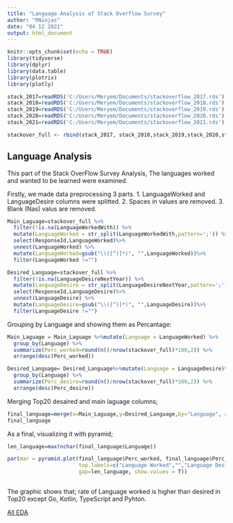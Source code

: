 ---
title: "Language Analysis of Stack Overflow Survey"
author: "RNinjas"
date: "04 12 2021"
output: html_document
---

```{r setup, include=FALSE}
knitr::opts_chunk$set(echo = TRUE)
library(tidyverse)
library(dplyr)
library(data.table)
library(plotrix)
library(plotly)
```

```{r , include=FALSE}

stack_2017=readRDS('C:/Users/Meryem/Documents/stackoverflow_2017.rds')
stack_2018=readRDS('C:/Users/Meryem/Documents/stackoverflow_2018.rds')
stack_2019=readRDS('C:/Users/Meryem/Documents/stackoverflow_2019.rds')
stack_2020=readRDS('C:/Users/Meryem/Documents/stackoverflow_2020.rds')
stack_2021=readRDS('C:/Users/Meryem/Documents/stackoverflow_2021.rds')

stackover_full <- rbind(stack_2017, stack_2018,stack_2019,stack_2020,stack_2021)

```

## Language Analysis

This part of the Stack OverFlow Survey Analysis, The languages worked and wanted to be learned were examined.

Firstly, we made data preprocessing 3 parts.
    1. LanguageWorked and LanguageDesire columns were splitted.
    2. Spaces in values are removed.
    3. Blank (Nas) valus are removed.
    
    

```{r}
Main_Laguage=stackover_full %>%
  filter(!is.na(LanguageWorkedWith)) %>%
  mutate(LanguageWorked = str_split(LanguageWorkedWith,pattern=';')) %>%
  select(ResponseId,LanguageWorked)%>%
  unnest(LanguageWorked) %>%
  mutate(LanguageWorked=gsub("\\([^)]*)", "",LanguageWorked))%>%
  filter(LanguageWorked !="")

Desired_Language=stackover_full %>%
  filter(!is.na(LanguageDesireNextYear)) %>%
  mutate(LanguageDesire = str_split(LanguageDesireNextYear,pattern=';')) %>%
  select(ResponseId,LanguageDesire)%>%
  unnest(LanguageDesire) %>%
  mutate(LanguageDesire=gsub("\\([^)]*)", "",LanguageDesire))%>%
  filter(LanguageDesire !="")
```


Grouping by Language and showing them as Percantage: 

```{r}
Main_Laguage = Main_Laguage %>%mutate(Language = LanguageWorked) %>%
  group_by(Language) %>%
  summarize(Perc_worked=round(n()/nrow(stackover_full)*100,2)) %>%
  arrange(desc(Perc_worked))

Desired_Language= Desired_Language%>%mutate(Language = LanguageDesire)%>%
  group_by(Language) %>%
  summarize(Perc_desire=round(n()/nrow(stackover_full)*100,2)) %>%
  arrange(desc(Perc_desire))

```
  
Merging Top20 desaired and main laguage columns; 
  
```{r}
final_language=merge(x=Main_Laguage,y=Desired_Language,by="Language", all=TRUE )%>%arrange(desc(Perc_worked))%>% head(20)
final_language
```

As a final, visualizing it with pyramid;

```{r}
len_language=max(nchar(final_language$Language))

par(mar = pyramid.plot(final_language$Perc_worked, final_language$Perc_desire, labels =final_language$Language,
                       top.labels=c("Language Worked","","Language Desired"), main = "Language Worked with and will desire to work next",
                       gap=len_language, show.values = T))
                       
```

The graphic shows that; rate of Language worked is higher than desired in Top20 except Go, Kotlin, TypeScript and Pyhton. 


[All EDA](stackover_data_full_eda.html)

